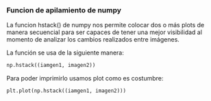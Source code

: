 ### Funcion de apilamiento de numpy

La funcion hstack() de numpy nos permite colocar dos o más plots de manera secuencial para ser capaces de tener una mejor visibilidad al momento de analizar los cambios realizados entre imágenes.

La función se usa de la siguiente manera:

```py
np.hstack((iamgen1, imagen2))
```
Para poder imprimirlo usamos plot como es costumbre:

```py
plt.plot(np.hstack((iamgen1, imagen2)))
```